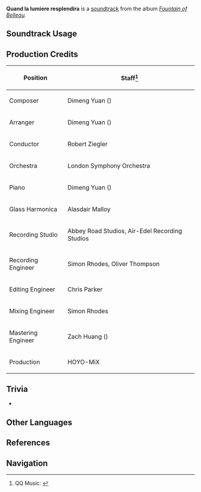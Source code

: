 {{Soundtrack Infobox
|image          = Fountain of Belleau.png
|album          = Fountain of Belleau
|disc           = 1
|number         = 11
|featured       = 
|featured2      = 
|featured3      = 
|featured_disc  = 
|featured_disc2 = 
|featured_disc3 = 
|youtube_id     = 87w5NImyStc
|spotify_id     = 4KvmuDvt1UYzIi20INNiJs
|previous       = La nuit silencieuse et paisible
|next           = Symposion of Spectacle
}}
'''Quand la lumiere resplendira''' is a [[soundtrack]] from the album ''[[Fountain of Belleau]]''.

==Soundtrack Usage==
{{Soundtrack Usage
|quest    = 
|location = Court of Fontaine//dawn
|domain   = 
|eventgameplay = VIP Ace Detective
}}

==Production Credits==
{| class="wikitable"
! Position
! Staff<ref>QQ Music: [https://y.qq.com/n/ryqq/songDetail/000C7Whp2i1wFP {{zh|晨光初映时 Quand la lumiere resplendira}}]</ref>
|-
! Composer
| Dimeng Yuan ({{zh|苑迪萌}})
|-
! Arranger
| Dimeng Yuan ({{zh|苑迪萌}})
|-
! Conductor
| Robert Ziegler
|-
! Orchestra
| London Symphony Orchestra
|-
! Piano
| Dimeng Yuan ({{zh|苑迪萌}})
|-
! Glass Harmonica
| Alasdair Malloy
|-
! Recording Studio
| Abbey Road Studios, Air-Edel Recording Studios
|-
! Recording Engineer
| Simon Rhodes, Oliver Thompson
|-
! Editing Engineer
| Chris Parker
|-
! Mixing Engineer
| Simon Rhodes
|-
! Mastering Engineer
| Zach Huang ({{zh|黄巍}})
|-
! Production
| HOYO-MiX
|}
<!--
==Videos==
<gallery>
</gallery>
-->

==Trivia==
* {{Transclude|Ballad of Many Waters|BalladOfManyWatersLeitmotif|section=1}}

==Other Languages==
{{Other Languages
|en       = Quand la lumiere resplendira
|en_lang  = fr
|en_tl    = When the Light Shines
|zhs      = 晨光初映时
|zhs_rm   = Chénguāng Chū Yìng Shí
|zht      = 晨光初映時
|zht_rm   = Chénguāng Chū Yìng Shí
|zh_tl    = When the Morning Light First Shines
|ja       = 朝の光が初めて映る時
|ja_rm    = Asa no Hikari ga Hajimete Utsuru Toki
|ja_tl    = 
|fr       = Quand la lumière resplendira
|fr_tl    = When the Light Shines
}}

==References==
{{Reflist}}

==Navigation==
{{Soundtrack Navbox|Fountain of Belleau}}